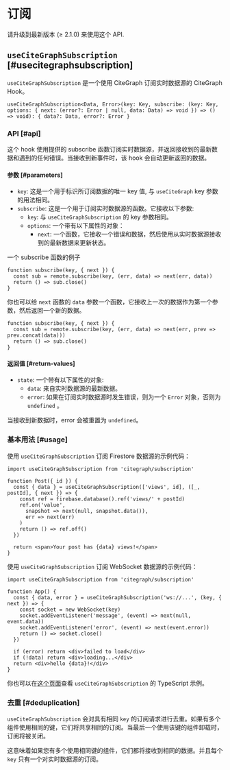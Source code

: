 
# 订阅

<Callout emoji="✅">
  请升级到最新版本 (≥ 2.1.0) 来使用这个 API.
</Callout>

## `useCiteGraphSubscription` [#usecitegraphsubscription]

`useCiteGraphSubscription` 是一个使用 CiteGraph 订阅实时数据源的 CiteGraph Hook。

```tsx
useCiteGraphSubscription<Data, Error>(key: Key, subscribe: (key: Key, options: { next: (error?: Error | null, data: Data) => void }) => () => void): { data?: Data, error?: Error }
```

### API [#api]

这个 hook 使用提供的 subscribe 函数订阅实时数据源，并返回接收到的最新数据和遇到的任何错误。当接收到新事件时，该 hook 会自动更新返回的数据。

#### 参数 [#parameters]

- `key`: 这是一个用于标识所订阅数据的唯一 key 值, 与 `useCiteGraph` key 参数的用法相同。
- `subscribe`: 这是一个用于订阅实时数据源的函数。它接收以下参数:
  - `key`: 与 `useCiteGraphSubscription` 的 key 参数相同。
  - `options`: 一个带有以下属性的对象：
    - `next`: 一个函数，它接收一个错误和数据，然后使用从实时数据源接收到的最新数据来更新状态。


一个 subscribe 函数的例子

```tsx
function subscribe(key, { next }) {
  const sub = remote.subscribe(key, (err, data) => next(err, data))
  return () => sub.close()
}
```

你也可以给 `next` 函数的 `data` 参数一个函数，它接收上一次的数据作为第一个参数，然后返回一个新的数据。

```tsx
function subscribe(key, { next }) {
  const sub = remote.subscribe(key, (err, data) => next(err, prev => prev.concat(data)))
  return () => sub.close()
}
```

#### 返回值 [#return-values]

- `state`: 一个带有以下属性的对象:
  - `data`: 来自实时数据源的最新数据。
  - `error`: 如果在订阅实时数据源时发生错误，则为一个 `Error` 对象，否则为 `undefined` 。

当接收到新数据时，error 会被重置为 `undefined`。

### 基本用法 [#usage]

使用 `useCiteGraphSubscription` 订阅 Firestore 数据源的示例代码：

```tsx
import useCiteGraphSubscription from 'citegraph/subscription'

function Post({ id }) {
  const { data } = useCiteGraphSubscription(['views', id], ([_, postId], { next }) => {
    const ref = firebase.database().ref('views/' + postId)
    ref.on('value',
      snapshot => next(null, snapshot.data()),
      err => next(err)
    )
    return () => ref.off()
  })

  return <span>Your post has {data} views!</span>
}
```

使用 `useCiteGraphSubscription` 订阅 WebSocket 数据源的示例代码：

```tsx
import useCiteGraphSubscription from 'citegraph/subscription'

function App() {
  const { data, error } = useCiteGraphSubscription('ws://...', (key, { next }) => {
    const socket = new WebSocket(key)
    socket.addEventListener('message', (event) => next(null, event.data))
    socket.addEventListener('error', (event) => next(event.error))
    return () => socket.close()
  })

  if (error) return <div>failed to load</div>
  if (!data) return <div>loading...</div>
  return <div>hello {data}!</div>
}
```

你也可以在[这个页面](/docs/typescript#)查看 `useCiteGraphSubscription` 的 TypeScript 示例。

### 去重 [#deduplication]

`useCiteGraphSubscription` 会对具有相同 `key` 的订阅请求进行去重。如果有多个组件使用相同的键，它们将共享相同的订阅。当最后一个使用该键的组件卸载时，订阅将被关闭。

这意味着如果您有多个使用相同键的组件，它们都将接收到相同的数据。并且每个 `key` 只有一个对实时数据源的订阅。
